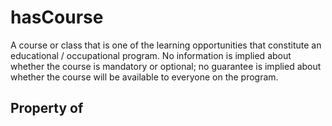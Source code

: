 # hasCourse

A course or class that is one of the learning opportunities that constitute an educational / occupational program. No information is implied about whether the course is mandatory or optional; no guarantee is implied about whether the course will be available to everyone on the program.

## Property of



